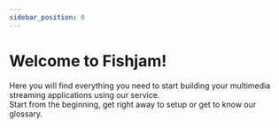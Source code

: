 ```yaml
---
sidebar_position: 0
---
```



# Welcome to Fishjam!

Here you will find everything you need to start building your multimedia streaming applications using our service.  
Start from the beginning, get right away to setup or get to know our glossary.

<QuickNavigation items={items} />

